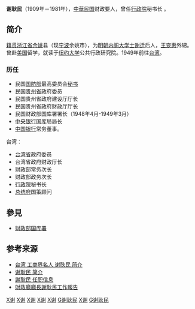 '''谢耿民'''（1909年－1981年），[[中華民国|中華民国]]财政要人，曾任[[行政院|行政院]]秘书长 。

==简介==
[[籍贯|籍贯]][[浙江省|浙江省]][[余姚|余姚]]县（现[[宁波|宁波]]余姚市），为[[明朝|明朝]][[内阁大学士|内阁大学士]][[谢迁|谢迁]]后人，[[王宠惠|王宠惠]]外甥。曾赴[[美国|美国]]留学，就读于[[纽约大学|纽约大学]]公共行政研究院。1949年前往[[台湾|台湾]]。

=== 历任 ===
* 民国[[国防部|国防部]]最高委员会[[秘书|秘书]]
* 民国[[贵州省|贵州省]]政府委员
* 民国贵州省政府建设厅厅长
* 民国贵州省政府财政厅厅长
* 民国财政部国库署署长（1948年4月-1949年3月）
* [[中央银行|中央银行]]国库局局长
* [[中国银行|中国银行]]常务董事。 

台湾：
* [[台湾省|台湾省]]政府委员
* 台湾省政府财政厅长
* 财政部常务次长
* 财政部政务次长
* [[行政院|行政院]]秘书长
* [[总统府|总统府]]国策顾问

== 參見 ==
* [[财政部国库署|财政部国库署]]

==参考来源==
* [http://edit.ndcnc.gov.cn/datalib/2003/Character/DL/DL-20031230164521 台湾 工商界名人 谢耿民 简介]{{dead link|date=2018年4月 |bot=InternetArchiveBot |fix-attempted=yes }}
* [http://www.ndcnc.gov.cn/datalib/2003/Character/DL/DL-20031230164521/ 谢耿民 简介]
* [http://www.memo.com.tw/mis/search.php?query=%C1%C2%AF%D5%A5%C1&search_mode=n 謝耿民 任职信息]{{dead link|date=2018年4月 |bot=InternetArchiveBot |fix-attempted=yes }}
* [http://catalog.digitalarchives.tw/item/00/17/98/4f.html 財政廳廳長謝耿民工作報告]{{Wayback|url=http://catalog.digitalarchives.tw/item/00/17/98/4f.html |date=20160304071528 }}
{{中華民國貴州省政府委員}}
[[Category:1909年出生|X谢]]
[[Category:1981年逝世|X谢]]
[[Category:中華民國大陸時期政治人物|X谢]]
[[Category:宁波裔台湾人|X谢]]
[[Category:余姚人|X谢]]
[[Category:餘姚泗門謝氏|G谢耿民]]
[[Category:纽约大学校友|X谢]]
[[Category:谢姓|G谢耿民]]